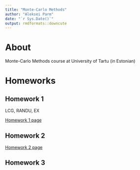 ```yaml
---
title: "Monte-Carlo Methods"
author: "Aleksei Parm"
date: "`r Sys.Date()`"
output: rmdformats::downcute
---
```



# About

Monte-Carlo Methods course at University of Tartu (in Estonian)


# Homeworks


## Homework 1

LCG, RANDU, EX

[Homework 1 page](hws/hw1/index.html)


## Homework 2

[Homework 2 page](hws/hw2/index.html)


## Homework 3


